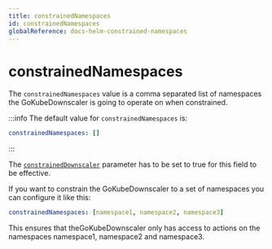 ```yaml
---
title: constrainedNamespaces
id: constrainedNamespaces
globalReference: docs-helm-constrained-namespaces
---
```


# constrainedNamespaces

The `constrainedNamespaces` value is a comma separated list of namespaces the GoKubeDownscaler is going to operate on when constrained.

:::info
The default value for `constrainedNamespaces` is:

```yaml
constrainedNamespaces: []
```

:::

The [`constrainedDownscaler`](ref:docs-helm-constrained-downscaler) parameter has to be set to true for this field to be effective.

If you want to constrain the GoKubeDownscaler to a set of namespaces you can configure it like this:

```yaml
constrainedNamespaces: [namespace1, namespace2, namespace3]
```

This ensures that theGoKubeDownscaler only has access to actions on the namespaces namespace1, namespace2 and namespace3.
